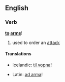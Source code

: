 ==English==
===Verb===
'''[[to]] [[arm]]s'''!
# used to order an [[attack]]

====Translations====
{{trans-top|to arms}}
*Icelandic: [[til vopna]]!
{{trans-mid}}
*Latin: [[ad arma]]!
{{trans-bottom}}